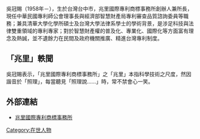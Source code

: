 {{Expand|time=2013-11-11}}
吳冠賜（1958年－），生於台灣台中市，兆里國際專利商標事務所創辦人兼所長，現任中華民國專利師公會理事長與經濟部智慧財產局專利審查品質諮詢委員等職務；兼具清華大學化學所碩士及台灣大學法律系學士的學術背景，是涉足科技與法律雙重領域的專利專家；對於智慧財產權的普及化、專業化、國際化等方面富有理念及熱誠，並不遺餘力在民間及政府機關推廣、精進台灣專利制度。
[[Category:在世人物|Category:在世人物]]

{{Infobox_officeholder
| name = 吳冠賜
| image name =
| width = 
| now = 中華民國（台灣）專利師
| period =
| Sex = 男 
| Native place = 
| date of birth = 
| party =  
| place of birth = 
| educate = 
*[[國立清華大學|國立清華大學]]化學所碩士
*[[國立清華大學|國立清華大學]]化學系學士
*[[國立臺灣大學|國立臺灣大學]]法律系學士
| past = 
* 經濟部中央標準局專任專利審查委員
* 經濟部智慧財產局專利審查品質諮詢委員
* 智慧財產培訓學院諮詢委員
* 亞洲專利代理人協會台灣總會理事<br><span style="color: blue;">（1994－2015）</span>
* 亞洲專利代理人協會台灣總會發明專利實務委員會共同召集人<br><span style="color: blue;">（2003－2006）</span>
* 亞洲專利代理人協會國際理事<br><span style="color: blue;">（2003－2009）</span>
* 亞洲專利代理人協會台灣總會副理事長<br><span style="color: blue;">（2006－2012）</span>
* 國立清華大學化學系系友會理事<br><span style="color: blue;">（2008－2014）</span>
* 中華民國專利師公會副理事長<br><span style="color: blue;">（2009－2015）</span>
* 亞洲專利代理人協會台灣總會理事長<br><span style="color: blue;">（2012－2015）</span>
* 國立清華大學化學系系友會會長<br><span style="color: blue;">（2014－現任）</span>
* 財團法人水木化學文教基金會董事長<br><span style="color: blue;">（2014－現任）</span>
* 國立清華大學校友會常務理事<br><span style="color: blue;">（2015－現任）</span>
* 中華民國專利師公會理事長<br><span style="color: blue;">（2015－現任）</span>
}}

==「兆里」軼聞==
吳冠賜表示，「兆里國際專利商標事務所」之「兆里」本指科學技術之尺度，然因諧音於「照理」，每當聽見「照理說……」時，常不禁會心一笑。

==外部連結==
{{Wikisource author}}
*[http://www.woodwu.com.tw/ 兆里國際專利商標事務所]{{Wayback|url=http://www.woodwu.com.tw/ |date=20201025102701 }}